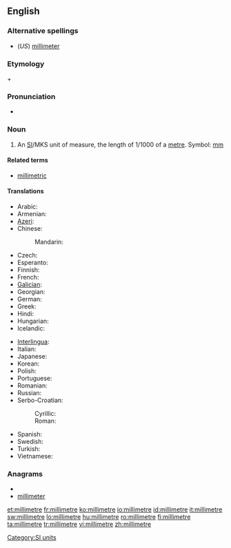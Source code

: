 ==English==

===Alternative spellings===
* (''US'') [[millimeter]]

===Etymology===
{{etyl|la}} {{term|milli-||thousand}} + {{term|metre}}

===Pronunciation===
* {{audio|En-us-millimetre.ogg|Audio (US)}}

===Noun===
{{en-noun}}

# {{British}} An [[SI#Abbreviation|SI]]/MKS unit of measure, the length of 1/1000 of a [[metre]]. Symbol: [[mm]]

====Related terms====
* [[millimetric]]

====Translations====
{{trans-top|unit of measure}}
* Arabic: {{t|ar|مليمتر|m|tr=milliimitr|sc=Arab}}
* Armenian: {{t-|hy|միլիմետր|tr=milimetr}}
* [[Azeri]]: {{t-|az|millimetr|xs=Azeri}}
* Chinese:
*: Mandarin: {{t-|cmn|毫米|tr=háomǐ|sc=Hani}}
* Czech: {{t-|cs|milimetr|m}}
* Esperanto: {{t-|eo|milimetro|xs=Esperanto}}
* Finnish: {{t+|fi|millimetri}}
* French: {{t+|fr|millimètre|m}}
* [[Galician]]: {{t-|gl|milímetro|m|xs=Galician}}
* Georgian: {{t-|ka|მილიმეტრი|tr=milimetri|sc=Geor|xs=Georgian}}
* German: {{t+|de|Millimeter|m}}
* Greek: {{t|el|χιλιοστόμετρο|n|tr=chiliostómetro}}
* Hindi: {{t|hi|मिलीमीटर|tr=milīmīṭar|sc=Deva}}
* Hungarian: {{t+|hu|milliméter}}
* Icelandic: {{t+|is|millimetri|m}}
{{trans-mid}}
* [[Interlingua]]: {{t-|ia|millimetro|xs=Interlingua}}
* Italian: {{t+|it|millimetro|m}}
* Japanese: {{t+|ja|ミリメートル|tr=mirimētoru}}
* Korean: {{t|ko|밀리미터|tr=millimiteo|sc=Kore}}
* Polish: {{t+|pl|milimetr|m}}
* Portuguese: {{t+|pt|milímetro|m}}
* Romanian: {{t+|ro|milimetru|m}}
* Russian: {{t+|ru|миллиметр|m|tr=millimétr}}
* Serbo-Croatian:
*: Cyrillic: {{tø|sh|милиметар|m|alt=мѝлиметар|sc=Cyrl|xs=Serbo-Croatian}}
*: Roman: {{tø|sh|milimetar|m|alt=mìlimetar|xs=Serbo-Croatian}}
* Spanish: {{t+|es|milímetro|m}}
* Swedish: {{t+|sv|millimeter|c}}
* Turkish: {{t+|tr|milimetre}}
* Vietnamese: {{t|vi|milimet|xs=Vietnamese}}
{{trans-bottom}}

===Anagrams===
* {{alphagram|eeiillmmrt}}
* [[millimeter#English|millimeter]]

[[Category:SI units]]

[[et:millimetre]]
[[fr:millimetre]]
[[ko:millimetre]]
[[io:millimetre]]
[[id:millimetre]]
[[it:millimetre]]
[[sw:millimetre]]
[[lo:millimetre]]
[[hu:millimetre]]
[[ro:millimetre]]
[[fi:millimetre]]
[[ta:millimetre]]
[[tr:millimetre]]
[[vi:millimetre]]
[[zh:millimetre]]